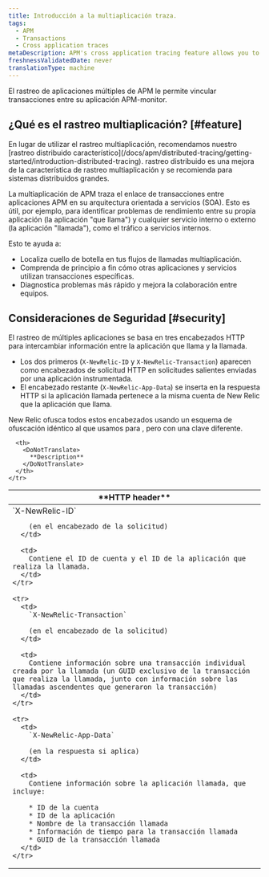 ```yaml
---
title: Introducción a la multiaplicación traza.
tags:
  - APM
  - Transactions
  - Cross application traces
metaDescription: APM's cross application tracing feature allows you to view details for applications that happen across multiple applications.
freshnessValidatedDate: never
translationType: machine
---
```


El rastreo de aplicaciones múltiples de APM le permite vincular transacciones entre su aplicación APM-monitor.

## ¿Qué es el rastreo multiaplicación? [#feature]

<Callout variant="important">
  En lugar de utilizar el rastreo multiaplicación, recomendamos nuestro [rastreo distribuido característico](/docs/apm/distributed-tracing/getting-started/introduction-distributed-tracing). rastreo distribuido es una mejora de la característica de rastreo multiaplicación y se recomienda para sistemas distribuidos grandes.
</Callout>

La multiaplicación de APM traza el enlace de transacciones entre aplicaciones APM en su arquitectura orientada a servicios (SOA). Esto es útil, por ejemplo, para identificar problemas de rendimiento entre su propia aplicación (la aplicación "que llama") y cualquier servicio interno o externo (la aplicación "llamada"), como el tráfico a servicios internos.

Esto te ayuda a:

* Localiza cuello de botella en tus flujos de llamadas multiaplicación.
* Comprenda de principio a fin cómo otras aplicaciones y servicios utilizan transacciones específicas.
* Diagnostica problemas más rápido y mejora la colaboración entre equipos.

## Consideraciones de Seguridad [#security]

El rastreo de múltiples aplicaciones se basa en tres encabezados HTTP para intercambiar información entre la aplicación que llama y la llamada.

* Los dos primeros (`X-NewRelic-ID` y `X-NewRelic-Transaction`) aparecen como encabezados de solicitud HTTP en solicitudes salientes enviadas por una aplicación instrumentada.
* El encabezado restante (`X-NewRelic-App-Data`) se inserta en la respuesta HTTP si la aplicación llamada pertenece a la misma cuenta de New Relic que la aplicación que llama.

New Relic ofusca todos estos encabezados usando un esquema de ofuscación idéntico al que usamos para <InlinePopover type="browser"/>, pero con una clave diferente.

<table>
  <thead>
    <tr>
      <th width={250}>
        <DoNotTranslate>
          **HTTP header**
        </DoNotTranslate>
      </th>

      <th>
        <DoNotTranslate>
          **Description**
        </DoNotTranslate>
      </th>
    </tr>
  </thead>

  <tbody>
    <tr>
      <td>
        `X-NewRelic-ID`

        (en el encabezado de la solicitud)
      </td>

      <td>
        Contiene el ID de cuenta y el ID de la aplicación que realiza la llamada.
      </td>
    </tr>

    <tr>
      <td>
        `X-NewRelic-Transaction`

        (en el encabezado de la solicitud)
      </td>

      <td>
        Contiene información sobre una transacción individual creada por la llamada (un GUID exclusivo de la transacción que realiza la llamada, junto con información sobre las llamadas ascendentes que generaron la transacción)
      </td>
    </tr>

    <tr>
      <td>
        `X-NewRelic-App-Data`

        (en la respuesta si aplica)
      </td>

      <td>
        Contiene información sobre la aplicación llamada, que incluye:

        * ID de la cuenta
        * ID de la aplicación
        * Nombre de la transacción llamada
        * Información de tiempo para la transacción llamada
        * GUID de la transacción llamada
      </td>
    </tr>
  </tbody>
</table>